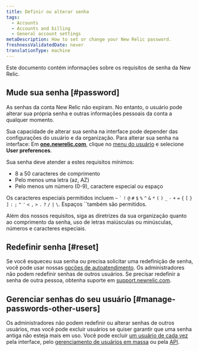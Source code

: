 ```yaml
---
title: Definir ou alterar senha
tags:
  - Accounts
  - Accounts and billing
  - General account settings
metaDescription: How to set or change your New Relic password.
freshnessValidatedDate: never
translationType: machine
---
```


Este documento contém informações sobre os requisitos de senha da New Relic.

## Mude sua senha [#password]

As senhas da conta New Relic não expiram. No entanto, o usuário pode alterar sua própria senha e outras informações pessoais da conta a qualquer momento.

Sua capacidade de alterar sua senha na interface pode depender das configurações do usuário e da organização. Para alterar sua senha na interface: Em <DNT>**[one.newrelic.com](https://one.newrelic.com)**</DNT>, clique no [menu do usuário](/docs/accounts/accounts-billing/general-account-settings/intro-account-settings) e selecione <DNT>**User preferences**</DNT>.

Sua senha deve atender a estes requisitos mínimos:

* 8 a 50 caracteres de comprimento
* Pelo menos uma letra (az, AZ)
* Pelo menos um número (0-9), caractere especial ou espaço

Os caracteres especiais permitidos incluem `~` `` ` `` `!` `@` `#` `$` `%` `^` `&` `*` `(` `)` `_` `-` `+` `=` `{` `[` `}` `]` `:` `;` `"` `'` `<` `,` `>` `.` `?` `/` `|` `\`. Espaços \`\`também são permitidos.

<Callout variant="important">
  Além dos nossos requisitos, siga as diretrizes da sua organização quanto ao comprimento da senha, uso de letras maiúsculas ou minúsculas, números e caracteres especiais.
</Callout>

## Redefinir senha [#reset]

Se você esqueceu sua senha ou precisa solicitar uma redefinição de senha, você pode usar nossas [opções de autoatendimento](/docs/accounts-partnerships/accounts/account-setup/troubleshoot-password-email-address-login-problems#forgot-password). Os administradores não podem redefinir senhas de outros usuários. Se precisar redefinir a senha de outra pessoa, obtenha suporte em [support.newrelic.com](https://support.newrelic.com).

## Gerenciar senhas do seu usuário [#manage-passwords-other-users]

Os administradores não podem redefinir ou alterar senhas de outros usuários, mas você pode excluir usuários se quiser garantir que uma senha antiga não esteja mais em uso. Você pode excluir [um usuário de cada vez](/docs/accounts/original-accounts-billing/original-users-roles/users-roles-original-user-model/#deleting) pela interface, pelo [gerenciamento de usuários em massa](/docs/accounts/original-accounts-billing/original-users-roles/users-roles-original-user-model/#bulk) ou pela [API](/docs/apis/nerdgraph/examples/nerdgraph-manage-users/#delete-users).
